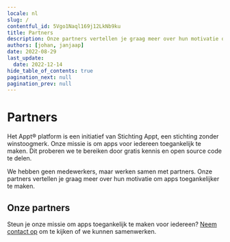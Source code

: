 ```yaml
---
locale: nl
slug: /
contentful_id: 5Vgo1Naql169j12LkNb9ku
title: Partners
description: Onze partners vertellen je graag meer over hun motivatie om apps toegankelijker te maken.
authors: [johan, janjaap]
date: 2022-08-29
last_update:
  date: 2022-12-14
hide_table_of_contents: true
pagination_next: null
pagination_prev: null
---
```


# Partners

Het Appt® platform is een initiatief van Stichting Appt, een stichting zonder winstoogmerk. Onze missie is om apps voor iedereen toegankelijk te maken. Dit proberen we te bereiken door gratis kennis en open source code te delen.

We hebben geen medewerkers, maar werken samen met partners. Onze partners vertellen je graag meer over hun motivatie om apps toegankelijker te maken.

## Onze partners

<LinkList title="Partners link list" isHighlighted={true}>
  <LinkListItem
    url="/nl/partners/abra"
    title="Lees meer over Abra"
    label="Abra"
    description="Abra bouwt software en geeft advies om digitale toegankelijkheid voor iedereen begrijpelijk te maken."
    image="/img/light/logos/abra-icon.svg"
    imageDark="/img/dark/logos/abra-icon.svg"
    alt="Abra logo"
  />
  <LinkListItem
    url="/nl/partners/q42"
    title="Lees meer over Q42"
    label="Q42"
    description="Digital product studio Q42 is mede-initiator van Appt.org en maakt de library voor het meten van toegankelijkheidsfuncties in apps."
    image="/img/light/logos/q42.svg"
    imageDark="/img/dark/logos/q42.svg"
    alt="Q42 logo"
  />
  <LinkListItem
    url="/nl/partners/arctouch"
    title="Lees meer over ArcTouch"
    label="ArcTouch"
    description="ArcTouch ontwerpt & ontwikkelt toegankelijke apps, websites en digitale ervaringen voor bedrijven van elke omvang."
    image="/img/light/logos/arctouch-icon.png"
    imageDark="/img/dark/logos/arctouch-icon.png"
    alt="ArcTouch logo"
  />
</LinkList>

Steun je onze missie om apps toegankelijk te maken voor iedereen? [Neem contact op](mailto:info@appt.org) om te kijken of we kunnen samenwerken.
